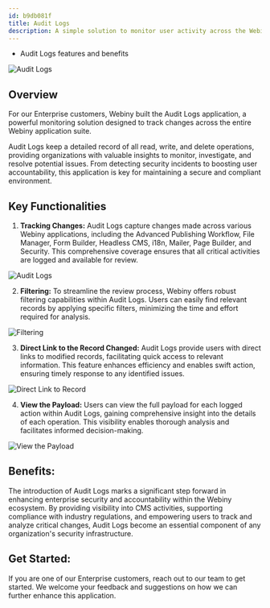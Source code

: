 ```yaml
---
id: b9db081f
title: Audit Logs
description: A simple solution to monitor user activity across the Webiny platform for security and accountability purposes.
---
```




<Alert type="success" title="What You’ll Learn">

- Audit Logs features and benefits

</Alert>

<Image src={alLead} title="Audit Logs" />

## Overview

For our Enterprise customers, Webiny built the Audit Logs application, a powerful monitoring solution designed to track changes across the entire Webiny application suite. 

Audit Logs keep a detailed record of all read, write, and delete operations, providing organizations with valuable insights to monitor, investigate, and resolve potential issues. From detecting security incidents to boosting user accountability, this application is key for maintaining a secure and compliant environment.

## Key Functionalities

1. **Tracking Changes:**
Audit Logs capture changes made across various Webiny applications, including the Advanced Publishing Workflow, File Manager, Form Builder, Headless CMS, i18n, Mailer, Page Builder, and Security. This comprehensive coverage ensures that all critical activities are logged and available for review.

<Image src={alTrackingChanges} title="Audit Logs" />

2. **Filtering:**
To streamline the review process, Webiny offers robust filtering capabilities within Audit Logs. Users can easily find relevant records by applying specific filters, minimizing the time and effort required for analysis.

<Image src={alFilter} title="Filtering" />

3. **Direct Link to the Record Changed:**
Audit Logs provide users with direct links to modified records, facilitating quick access to relevant information. This feature enhances efficiency and enables swift action, ensuring timely response to any identified issues.

<Image src={alDirectLink} title="Direct Link to Record" />

4. **View the Payload:**
Users can view the full payload for each logged action within Audit Logs, gaining comprehensive insight into the details of each operation. This visibility enables thorough analysis and facilitates informed decision-making.

<Image src={alPayload} title="View the Payload" />

## Benefits:
The introduction of Audit Logs marks a significant step forward in enhancing enterprise security and accountability within the Webiny ecosystem. By providing visibility into CMS activities, supporting compliance with industry regulations, and empowering users to track and analyze critical changes, Audit Logs become an essential component of any organization's security infrastructure.

## Get Started:
If you are one of our Enterprise customers, reach out to our team to get started. We welcome your feedback and suggestions on how we can further enhance this application.